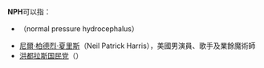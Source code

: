 '''NPH'''可以指：
* {{tsl|en|normalpressure hydrocephalus|常壓性水腦症}}（normal pressure hydrocephalus）
* [[尼爾·柏德烈·夏里斯|尼爾·柏德烈·夏里斯]]（Neil Patrick Harris），美國男演員、歌手及業餘魔術師
* [[洪都拉斯国民党|洪都拉斯国民党]]（{{lang-en|National Party of Honduras}}）

{{disambig|cat=三字拉丁字母縮寫消歧義}}